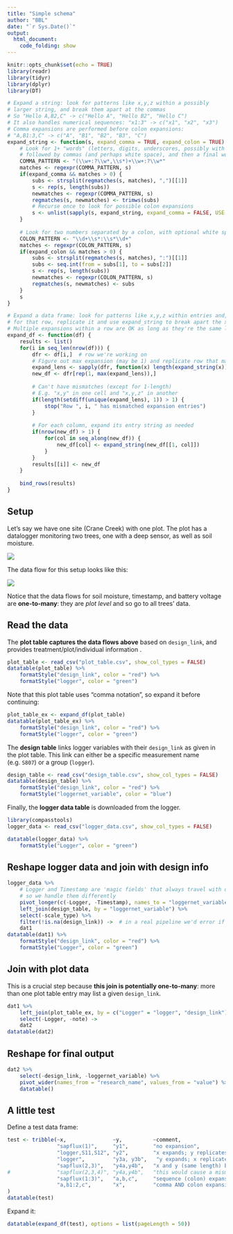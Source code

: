 ```yaml
---
title: "Simple schema"
author: "BBL"
date: "`r Sys.Date()`"
output: 
  html_document:
    code_folding: show
---
```


```r
knitr::opts_chunk$set(echo = TRUE)
library(readr)
library(tidyr)
library(dplyr)
library(DT)
```


```r

# Expand a string: look for patterns like x,y,z within a possibly
# larger string, and break them apart at the commas
# So "Hello A,B2,C" -> c("Hello A", "Hello B2", "Hello C")
# It also handles numerical sequences: "x1:3" -> c("x1", "x2", "x3")
# Comma expansions are performed before colon expansions:
# "A,B1:3,C" -> c("A", "B1", "B2", "B3", "C")
expand_string <- function(s, expand_comma = TRUE, expand_colon = TRUE) {
    # Look for 1+ "words" (letters, digits, underscores, possibly with a colon)
    # followed by commas (and perhaps white space), and then a final word
    COMMA_PATTERN <- "(\\w+:?\\w*,\\s*)+\\w+:?\\w*"
    matches <- regexpr(COMMA_PATTERN, s)
    if(expand_comma && matches > 0) {
        subs <- strsplit(regmatches(s, matches), ",")[[1]]
        s <- rep(s, length(subs))
        newmatches <- regexpr(COMMA_PATTERN, s)
        regmatches(s, newmatches) <- trimws(subs)
        # Recurse once to look for possible colon expansions
        s <- unlist(sapply(s, expand_string, expand_comma = FALSE, USE.NAMES = FALSE))
    }
   
    # Look for two numbers separated by a colon, with optional white space 
    COLON_PATTERN <- "\\d+\\s*:\\s*\\d+"
    matches <- regexpr(COLON_PATTERN, s)
    if(expand_colon && matches > 0) {
        subs <- strsplit(regmatches(s, matches), ":")[[1]]
        subs <- seq.int(from = subs[1], to = subs[2])
        s <- rep(s, length(subs))
        newmatches <- regexpr(COLON_PATTERN, s)
        regmatches(s, newmatches) <- subs
    }
    s
}

# Expand a data frame: look for patterns like x,y,z within entries and,
# for that row, replicate it and use expand_string to break apart the x,y,z
# Multiple expansions within a row are OK as long as they're the same length
expand_df <- function(df) {
    results <- list()
    for(i in seq_len(nrow(df))) {
        dfr <- df[i,]  # row we're working on
        # Figure out max expansion (may be 1) and replicate row that many times
        expand_lens <- sapply(dfr, function(x) length(expand_string(x)))
        new_df <- dfr[rep(1, max(expand_lens)),]
        
        # Can't have mismatches (except for 1-length)
        # E.g. "x,y" in one cell and "x,y,z" in another
        if(length(setdiff(unique(expand_lens), 1)) > 1) {
            stop("Row ", i, " has mismatched expansion entries")
        } 
        
        # For each column, expand its entry string as needed 
        if(nrow(new_df) > 1) {
            for(col in seq_along(new_df)) {
                new_df[col] <- expand_string(new_df[[1, col]])
            }    
        }
        results[[i]] <- new_df
    }
    
    bind_rows(results)
}
```

## Setup

Let's say we have one site (Crane Creek) with one plot.
The plot has a datalogger monitoring two trees, one with a deep sensor, as well
as soil moisture.

![](cc_plot.png)

The data flow for this setup looks like this:

![](data_flow.png)

Notice that the data flows for soil moisture, timestamp, and battery voltage 
are **one-to-many**: they are _plot level_ and so go to all trees' data.

## Read the data

The **plot table captures the data flows above** based on `design_link`,
and provides treatment/plot/individual information .

```r
plot_table <- read_csv("plot_table.csv", show_col_types = FALSE)
datatable(plot_table) %>% 
    formatStyle("design_link", color = "red") %>% 
    formatStyle("logger", color = "green")
```

Note that this plot table uses "comma notation", so expand it
before continuing:

```r
plot_table_ex <- expand_df(plot_table)
datatable(plot_table_ex) %>% 
    formatStyle("design_link", color = "red") %>% 
    formatStyle("logger", color = "green")
```

The **design table** links logger variables with their `design_link`
as given in the plot table. This link can either be a specific measurement name
(e.g. `S807`) or a group (`logger`).

```r
design_table <- read_csv("design_table.csv", show_col_types = FALSE)
datatable(design_table) %>%
    formatStyle("design_link", color = "red") %>%
    formatStyle("loggernet_variable", color = "blue")
```

Finally, the **logger data table** is downloaded from the logger.

```r
library(compasstools)
logger_data <- read_csv("logger_data.csv", show_col_types = FALSE)

datatable(logger_data) %>%
    formatStyle("Logger", color = "green")
```


## Reshape logger data and join with design info

```r
logger_data %>% 
    # Logger and Timestamp are 'magic fields' that always travel with data,
    # so we handle them differently
    pivot_longer(c(-Logger, -Timestamp), names_to = "loggernet_variable") %>%
    left_join(design_table, by = "loggernet_variable") %>% 
    select(-scale_type) %>% 
    filter(!is.na(design_link)) ->  # in a real pipeline we'd error if not found
    dat1
datatable(dat1) %>% 
    formatStyle("design_link", color = "red") %>% 
    formatStyle("Logger", color = "green")
```

## Join with plot data

This is a crucial step because **this join is potentially one-to-many**:
more than one plot table entry may list a given `design_link`.

```r
dat1 %>% 
    left_join(plot_table_ex, by = c("Logger" = "logger", "design_link")) %>% 
    select(-Logger, -note) ->
    dat2
datatable(dat2)
```

## Reshape for final output

```r
dat2 %>% 
    select(-design_link, -loggernet_variable) %>% 
    pivot_wider(names_from = "research_name", values_from = "value") %>% 
    datatable()
```

## A little test

Define a test data frame:

```r
test <- tribble(~x,               ~y,          ~comment,
                "sapflux(1)",     "y1",        "no expansion",
                "logger,S11,S12", "y2",        "x expands; y replicates",
                "logger",         "y3a, y3b",   "y expands; x replicates (space)",
                "sapflux(2,3)",   "y4a,y4b",   "x and y (same length) both expand",
#               "sapflux(2,3,4)", "y4a,y4b",   "this would cause a mismatch error",
                "sapflux(1:3)",   "a,b,c",     "sequence (colon) expansion",
                "a,b1:2,c",       "x",         "comma AND colon expansion"
)
datatable(test)
```

Expand it:

```r
datatable(expand_df(test), options = list(pageLength = 50))
```
